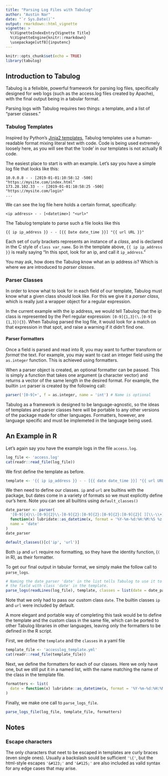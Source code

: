 ```yaml
---
title: "Parsing Log Files with Tabulog"
author: "Austin Nar"
date: "`r Sys.Date()`"
output: rmarkdown::html_vignette
vignette: >
  %\VignetteIndexEntry{Vignette Title}
  %\VignetteEngine{knitr::rmarkdown}
  \usepackage[utf8]{inputenc}
---
```


```r
knitr::opts_chunk$set(echo = TRUE)
library(tabulog)
```

## Introduction to Tabulog

Tabulog is a felixible, powerful framework for parsing log files, specifically
designed for web logs (such as the access.log files created by Apache), with the
final output being in a tabular format.

Parsing logs with Tabulog requires two things: a template, and a list of
"parser classes."

### Tabulog Templates

Inspired by Python's [Jinja2 templates](jinja.pocoo.org/), Tabulog templates
use a human-readable format mixing literal text with code. Code is being used
extremely loosely here, as you will see that the 'code' in our templates
is not actually R code. 

The easiest place to start is with an example. Let's say you have a simple log 
file that looks like this:

```
10.0.0.8 - - [2019-01-01:10:58:12 -500] "https://mysite.com/index.html"
173.28.102.33 - - [2019-01-01:10:58:25 -500] "https://mysite.com/login"
...
```

We can see the log file here holds a certain format, specifically:

```
<ip address> - - [<datetime>] "<url>"
```

The Tabulog template to parse such a file looks like this

```
{{ ip ip_address }} - - [{{ Date date_time }}] "{{ url URL }}"
```

Each set of curly brackets represents an instance of a *class*, and is declared 
in the C style of `class var_name`. So in the template above, `{{ ip ip_address }}`
is really saying "In this spot, look for an ip, and call it `ip_address`."

You may ask, how does the Tabulog know what an ip address *is*? Which is where
we are introduced to *parser classes*.

### Parser Classes
In order to know what to look for in each field of our template, Tabulog must 
know what a given class should look like. For this we give it a *parser class*,
which is really just a wrapper object for a regular expression.

In the current example with the ip address, we would tell Tabulog that the
ip class is represented by the Perl regular expression: `[0-9]{1,3}(\.[0-9]{1,3}){3}`.
When Tabulog parsed the log file, it would look for a match on that expression
in that spot, and raise a warning if it didn't find one.

#### Parser Formatters
Once a field is parsed and read into R, you may want to further transform or 
*format* the text. For example, you may want to cast an integer field using
the `as.integer` function. This is achieved using formatters.

When a parser object is created, an optional formatter can be passed. This is
simply a function that takes one argument (a character vector) and returns
a vector of the same length in the desired format. For example, the builtin 
`int` parser is created by the following call:

```r
parser('[0-9]+', f = as.integer, name = 'int') # Name is optional
```

Tabulog as a framework is designed to be language-agnostic, so the ideas of
templates and parser classes here will be portable to any other versions
of the package made for other languages. Formatters, however, are language
specific and must be implemeted in the language being used. 


## An Example in R

Let's again say you have the example logs in the file `access.log`.

```r
log_file <- 'access.log'
cat(readr::read_file(log_file))
```

We first define the template as before.

```r
template <- '{{ ip ip_address }} - - [{{ date date_time }}] "{{ url URL }}"'
```

We then need to define our classes. `ip` and `url` are builtins with the package,
but dates come in a variety of formats so we must explicitly define our's here.
Note you can see all builtins using `default_classes()`

```r
date_parser <- parser(
  '[0-9]{4}\\-[0-9]{2}\\-[0-9]{2}:[0-9]{2}:[0-9]{2}:[0-9]{2}[ ][\\-\\+][0-9]{4}',
  function(x) lubridate::as_datetime(x, format = '%Y-%m-%d:%H:%M:%S %z'),
  name = 'date'
)
date_parser

default_classes()[c('ip', 'url')]
```

Both `ip` and `url` require no formatting, so they have the identity function, 
(`(` in R), as their formatter.

To get our final output in tabular format, we simply make the follow call to 
`parse_logs`.

```r
# Naming the date_parser 'date' in the list tells Tabulog to use it to parse
# the field with class 'date' in the template.
parse_logs(readLines(log_file), template, classes = list(date = date_parser))
```

Note that we only had to pass our custom class `date`. The builtin classes `ip`
and `url` were included by default.

A more elegant and portable way of completing this task would be to define the
template and the custom class in the same file, which can be ported to other
Tabulog libraries in other languages, leaving only the formatters to be 
defined in the R script. 

First, we define the `template` and the `classes` in a yaml file

```r
template_file <- 'accesslog_template.yml'
cat(readr::read_file(template_file))
```

Next, we define the formatters for each of our classes. Here we only have one, 
but we still put it in a named list, with the name matching the name of the
class in the template file.

```r
formatters <- list(
  date = function(x) lubridate::as_datetime(x, format = '%Y-%m-%d:%H:%M:%S %z')
)
```

Finally, we make one call to `parse_logs_file`.

```r
parse_logs_file(log_file, template_file, formatters)
```

## Notes

### Escape characters
The only characters that neet to be escaped in templates are curly braces 
(even single ones). Usually a backslash sould be sufficient `'\{'`, but the 
html-style escapes `'&#123;'` and `'&#125;'` are also included as valid syntax
for any edge cases that may arise.

